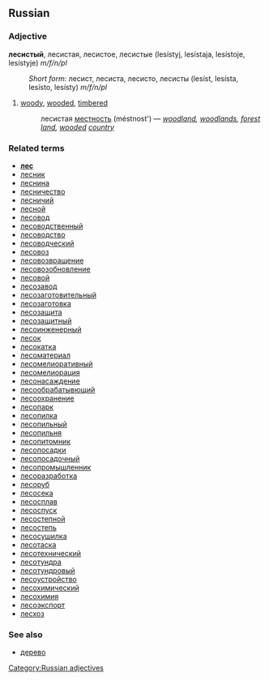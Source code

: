 ==Russian==
===Adjective===
'''лесистый''', лесистая, лесистое, лесистые (lesístyj, lesístaja, lesístoje, lesístyje) ''m/f/n/pl''
:''Short form:'' лесист, лесиста, лесисто, лесисты (lesíst, lesísta, lesísto, lesísty) ''m/f/n/pl''

# [[woody]], [[wooded]], [[timbered]]
#:лесистая [[местность]] (méstnost') — ''[[woodland]], [[woodland]]s, [[forest]] [[land]], [[wooded]] [[country]]''

===Related terms===
*'''[[лес]]'''
*[[лесник]]
*[[леснина]]
*[[лесничество]]
*[[лесничий]]
*[[лесной]]
*[[лесовод]]
*[[лесоводственный]]
*[[лесоводство]]
*[[лесоводческий]]
*[[лесовоз]]
*[[лесовозвращение]]
*[[лесовозобновление]]
*[[лесовой]]
*[[лесозавод]]
*[[лесозаготовительный]]
*[[лесозаготовка]]
*[[лесозащита]]
*[[лесозащитный]]
*[[лесоинженерный]]
*[[лесок]]
*[[лесокатка]]
*[[лесоматериал]]
*[[лесомелиоративный]]
*[[лесомелиорация]]
*[[лесонасаждение]]
*[[лесообрабатывющий]]
*[[лесоохранение]]
*[[лесопарк]]
*[[лесопилка]]
*[[лесопильный]]
*[[лесопильня]]
*[[лесопитомник]]
*[[лесопосадки]]
*[[лесопосадочный]]
*[[лесопромышленник]]
*[[лесоразработка]]
*[[лесоруб]]
*[[лесосека]]
*[[лесосплав]]
*[[лесоспуск]]
*[[лесостепной]]
*[[лесостепь]]
*[[лесосушилка]]
*[[лесотаска]]
*[[лесотехнический]]
*[[лесотундра]]
*[[лесотундровый]]
*[[лесоустройство]]
*[[лесохимический]]
*[[лесохимия]]
*[[лесоэкспорт]]
*[[лесхоз]]

===See also===
*[[дерево]]

[[Category:Russian adjectives]]